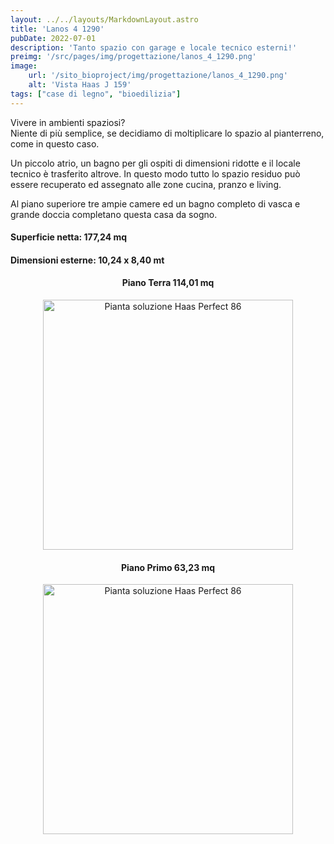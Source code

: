 ```yaml
---
layout: ../../layouts/MarkdownLayout.astro
title: 'Lanos 4 1290'
pubDate: 2022-07-01
description: 'Tanto spazio con garage e locale tecnico esterni!'
preimg: '/src/pages/img/progettazione/lanos_4_1290.png'
image:
    url: '/sito_bioproject/img/progettazione/lanos_4_1290.png'
    alt: 'Vista Haas J 159'
tags: ["case di legno", "bioedilizia"]
---
```


Vivere in ambienti spaziosi?  
Niente di più semplice, se decidiamo di moltiplicare lo spazio al pianterreno, come in questo caso.  

Un piccolo atrio, un bagno per gli ospiti di dimensioni ridotte e il locale tecnico è trasferito altrove. In questo modo tutto lo spazio residuo può essere recuperato ed assegnato alle zone cucina, pranzo e living.  

Al piano superiore tre ampie camere ed un bagno completo di vasca e grande doccia completano questa casa da sogno.    
  
#### Superficie netta: 177,24 mq
#### Dimensioni esterne: 10,24 x 8,40 mt

<div style="text-align: center;">
<h4>Piano Terra 114,01 mq</h4>
<Image src={imgPiantaTerra} alt="Pianta soluzione Haas Perfect 86" height="400"/>
<h4>Piano Primo 63,23 mq</h4>
<Image src={imgPiantaPrimo} alt="Pianta soluzione Haas Perfect 86" height="400"/>
</div>